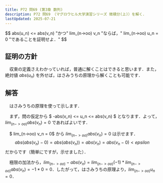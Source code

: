 ```yaml
---
title: P72 問69 (第3章 数列)
description: P72 問69 （マグロウヒル大学演習シリーズ 微積分(上)）を解く．
lastUpdated: 2025-07-21
---
```


<Card title="問69">
$$
abs(u_n) <= abs(v_n) "かつ" lim_(n->oo) v_n "ならば，" lim_(n->oo) u_n = 0 "であることを証明せよ．"
$$
</Card>


## 証明の方針
　収束の定義さえわかっていれば，普通に解くことはできると思います．また，絶対値 $abs(u_n)$ を外せば，はさみうちの原理から解くことも可能です．

## 解答
　はさみうちの原理を使って示します．

　まず，問の仮定から $ -abs(v_n) <= u_n <= abs(v_n) $ となります．よって，$lim_(n->oo) abs(v_n) = 0$ であればよいです．

　$ lim_(n->oo) v_n = 0$ から $lim_(n->oo) abs(v_n) = 0$ は示せます．
$$
abs(abs(v_n) -0) = abs(abs(v_n)) = abs(v_n) = abs(v_n -0) < epsilon
$$
だからです（簡単にですが，示せました）．

　極限の加法から，$lim_(n->oo) -abs(v_n) = lim_(n->oo) (-1)*lim_(n->oo) abs(v_n) = -1 * 0 = 0$．したがって，はさみうちの原理より，$lim_(n->oo) u_n = 0$．